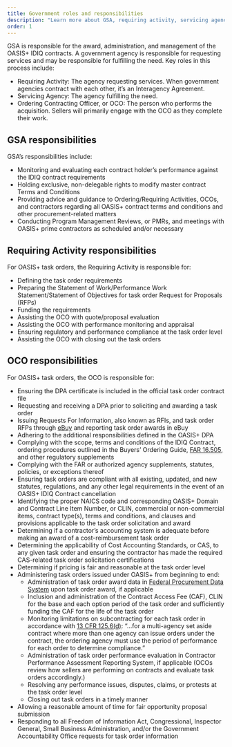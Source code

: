 ```yaml
---
title: Government roles and responsibilities 
description: "Learn more about GSA, requiring activity, servicing agency, contrat holder, and OCO responsibilities; how each role fulfills contract needs."
order: 1
---
```

GSA is responsible for the award, administration, and management of the OASIS+ IDIQ contracts. A government agency is responsible for requesting services and may be responsible for fulfilling the need. Key roles in this process include: 

- Requiring Activity: The agency requesting services. When government agencies contract with each other, it’s an Interagency Agreement.
- Servicing Agency: The agency fulfilling the need.
- Ordering Contracting Officer, or OCO: The person who performs the acquisition. Sellers will primarily engage with the OCO as they complete their work.


## GSA responsibilities

GSA’s responsibilities include:

- Monitoring and evaluating each contract holder’s performance against the IDIQ contract requirements
- Holding exclusive, non-delegable rights to modify master contract Terms and Conditions
- Providing advice and guidance to Ordering/Requiring Activities, OCOs, and contractors regarding all OASIS+ contract terms and conditions and other procurement-related matters
- Conducting Program Management Reviews, or PMRs, and meetings with OASIS+ prime contractors as scheduled and/or necessary

## Requiring Activity responsibilities

For OASIS+ task orders, the Requiring Activity is responsible for: 

- Defining the task order requirements
- Preparing the Statement of Work/Performance Work Statement/Statement of Objectives for task order Request for Proposals (RFPs)
- Funding the requirements
- Assisting the OCO with quote/proposal evaluation
- Assisting the OCO with performance monitoring and appraisal
- Ensuring regulatory and performance compliance at the task order level
- Assisting the OCO with closing out the task orders

## OCO responsibilities

For OASIS+ task orders, the OCO is responsible for: 

- Ensuring the DPA certificate is included in the official task order contract file
- Requesting and receiving a DPA prior to soliciting and awarding a task order
- Issuing Requests For Information, also known as RFIs, and task order RFPs through [eBuy](https://www.ebuy.gsa.gov/ebuy/) and reporting task order awards in eBuy
- Adhering to the additional responsibilities defined in the OASIS+ DPA
- Complying with the scope, terms and conditions of the IDIQ Contract, ordering procedures outlined in the Buyers’ Ordering Guide, [FAR 16.505](https://www.acquisition.gov/far/16.505), and other regulatory supplements
- Complying with the FAR or authorized agency supplements, statutes, policies, or exceptions thereof
- Ensuring task orders are compliant with all existing, updated, and new statutes, regulations, and any other legal requirements in the event of an OASIS+ IDIQ Contract cancellation
- Identifying the proper NAICS code and corresponding OASIS+ Domain and Contract Line Item Number, or CLIN, commercial or non-commercial items, contract type(s), terms and conditions, and clauses and provisions applicable to the task order solicitation and award
- Determining if a contractor’s accounting system is adequate before making an award of a cost-reimbursement task order
- Determining the applicability of Cost Accounting Standards, or CAS, to any given task order and ensuring the contractor has made the required CAS-related task order solicitation certifications
- Determining if pricing is fair and reasonable at the task order level
- Administering task orders issued under OASIS+ from beginning to end: 
    - Administration of task order award data in [Federal Procurement Data System](https://www.fpds.gov/fpdsng_cms/index.php/en/) upon task order award, if applicable
    - Inclusion and administration of the Contract Access Fee (CAF), CLIN for the base and each option period of the task order and sufficiently funding the CAF for the life of the task order
    - Monitoring limitations on subcontracting for each task order in accordance with [13 CFR 125.6(d)](https://www.ecfr.gov/current/title-13/part-125#p-125.6(d)): “…for a multi-agency set aside contract where more than one agency can issue orders under the contract, the ordering agency must use the period of performance for each order to determine compliance.”
    - Administration of task order performance evaluation in Contractor Performance Assessment Reporting System, if applicable (OCOs review how sellers are performing on contracts and evaluate task orders accordingly.)
    - Resolving any performance issues, disputes, claims, or protests at the task order level
    - Closing out task orders in a timely manner
- Allowing a reasonable amount of time for fair opportunity proposal submission
- Responding to all Freedom of Information Act, Congressional, Inspector General, Small Business Administration, and/or the Government Accountability Office requests for task order information
